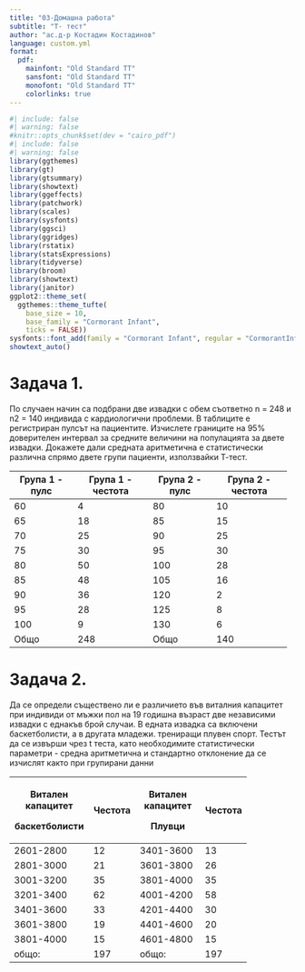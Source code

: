 ---
title: "03-Домашна работа"
subtitle: "T- тест"
author: "ас.д-р Костадин Костадинов"
language: custom.yml
format:
  pdf:
    mainfont: "Old Standard TT"
    sansfont: "Old Standard TT"
    monofont: "Old Standard TT"
    colorlinks: true
---

```{r}
#| include: false
#| warning: false
#knitr::opts_chunk$set(dev = "cairo_pdf")
#| include: false
#| warning: false
library(ggthemes)
library(gt)
library(gtsummary)
library(showtext)
library(ggeffects)
library(patchwork)
library(scales)
library(sysfonts)
library(ggsci)
library(ggridges)
library(rstatix)
library(statsExpressions)
library(tidyverse)
library(broom)
library(showtext)
library(janitor)
ggplot2::theme_set(
  ggthemes::theme_tufte(
    base_size = 10,
    base_family = "Cormorant Infant",
    ticks = FALSE))
sysfonts::font_add(family = "Cormorant Infant", regular = "CormorantInfant-Regular.ttf")
showtext_auto()
```

# Задача 1.

По случаен начин са подбрани две извадки с обем съответно n = 248 и n2 = 140 индивида с кардиологични проблеми. В таблиците е регистриран пулсът на пациентите. Изчислете границите на 95% доверителен интервал за средните величини на популацията за двете извадки. Докажете дали средната аритметична е статистически различна спрямо двете групи пациенти, използвайки Т-тест.

+----------------+-------------------+----------------+-------------------+
| Група 1 - пулс | Група 1 - честота | Група 2 - пулс | Група 2 - честота |
+================+===================+================+===================+
| 60             | 4                 | 80             | 10                |
+----------------+-------------------+----------------+-------------------+
| 65             | 18                | 85             | 15                |
+----------------+-------------------+----------------+-------------------+
| 70             | 25                | 90             | 25                |
+----------------+-------------------+----------------+-------------------+
| 75             | 30                | 95             | 30                |
+----------------+-------------------+----------------+-------------------+
| 80             | 50                | 100            | 28                |
+----------------+-------------------+----------------+-------------------+
| 85             | 48                | 105            | 16                |
+----------------+-------------------+----------------+-------------------+
| 90             | 36                | 120            | 2                 |
+----------------+-------------------+----------------+-------------------+
| 95             | 28                | 125            | 8                 |
+----------------+-------------------+----------------+-------------------+
| 100            | 9                 | 130            | 6                 |
+----------------+-------------------+----------------+-------------------+
| Общо           | 248               | Общо           | 140               |
+----------------+-------------------+----------------+-------------------+

\newpage

# Задача 2.

Да се определи съществено ли е различието във виталния капацитет при индивиди от мъжки пол на 19 годишна възраст две независими извадки с еднакъв брой случаи. В едната извадка са включени баскетболисти, а в другата младежи. трениращи плувен спорт. Тестът да се извърши чрез t теста, като необходимите статистически параметри - средна аритметична и стандартно отклонение да се изчислят както при групирани данни

+-------------------+---------+-------------------+---------+
| Витален капацитет | Честота | Витален капацитет | Честота |
|                   |         |                   |         |
| баскетболисти     |         | Плувци            |         |
+===================+=========+===================+=========+
| 2601-2800         | 12      | 3401-3600         | 13      |
+-------------------+---------+-------------------+---------+
| 2801-3000         | 21      | 3601-3800         | 26      |
+-------------------+---------+-------------------+---------+
| 3001-3200         | 35      | 3801-4000         | 35      |
+-------------------+---------+-------------------+---------+
| 3201-3400         | 62      | 4001-4200         | 58      |
+-------------------+---------+-------------------+---------+
| 3401-3600         | 33      | 4201-4400         | 30      |
+-------------------+---------+-------------------+---------+
| 3601-3800         | 19      | 4401-4600         | 20      |
+-------------------+---------+-------------------+---------+
| 3801-4000         | 15      | 4601-4800         | 15      |
+-------------------+---------+-------------------+---------+
| общо:             | 197     | общо:             | 197     |
+-------------------+---------+-------------------+---------+
